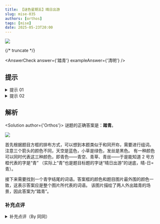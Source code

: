 ```yaml
---
title: 【谜色星期五】晴日出游
slug: mise-035
authors: [orthos]
tags: [mise]
date: 2025-05-23T20:00
---
```


![](./mise-035.assets/mise-035.webp)

{/* truncate */}

<AnswerCheck answer={'踏青'} exampleAnswer={'清明'} />

## 提示

<details>
    <summary>提示 01</summary>

    本题类似于和同开珎。2号方框代表的字可以和周围的字组词，与空、丝、草组词时，分别代表三种不同颜色的东西。

</details>

<details>
    <summary>提示 02</summary>

    注意题目图片周围的方框与答案方框均为青蓝色，这表示需要提交的答案是整个画面代表的内容。

</details>

## 解析

<Solution author={'Orthos'}>
谜题的正确答案是：**踏青**。

![](./mise-035.assets/mise-035-sol.webp)

首先根据题目方框的排布方式，可以想到本题类似于和同开珎，需要进行组词。
注意三个箭头的颜色不同，天空是蓝色，小草是绿色，发丝是黑色。
有一种颜色可以同时代表这三种颜色，即青色——青空、青草、青丝——于是能知道 2 号方框代表的字是“青”
（实际上“青”也是题目标题的字谜“晴日出游”的谜底，晴-日=青）。

接下来需要找到一个青字结尾的词语。答案框的颜色和题目图片最外围的颜色一致，这表示答案应是整个图片所代表的词语。
该图片描绘了两人外出踏青的场景，因此答案为“踏青”。

</Solution>

### 补充点评

<details>
    <summary>补充点评（By 同同）</summary>

本题最初的想法其实只是“青丝”、“青空”、“青草”中三种不同的颜色——黑，蓝，绿——同时由同样的“青”字代表。
这是很有趣的共同点，但是在具体的实现上，我们实在没能找到更好的方案。

如果只是采用有颜色的箭头指向的方法来表示，那信息量实在是太少，不能明确地指向颜色相关的信息，而且“青丝”和“青空”都不是能很快想到的词；
而用现在版本的和同开珎式，也导致仅靠组词就能定出“青”，而没有把“青可以是三种颜色”这一发现很好地传达给大家。

<center>
  <div className="mx-auto lg:w-2/3">![](./mise-035.assets/mise-035-sol-1.webp)</div>
  <ImgCaption>第一版题图，只使用指示的箭头提示</ImgCaption>
</center>

而且，从反馈中来看，从“青”到“踏青”的提取也有较大的障碍。通过在图片周围附加蓝色边框的形式强调提取感觉已经给出了一定强度的指示，不过确实是不太显眼。

总之，感觉最初的想法确实很有趣，但是没能找到最好的展现形式确实很遗憾。

</details>
